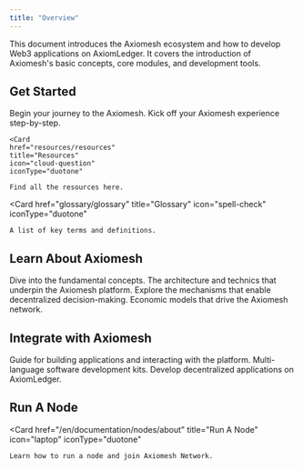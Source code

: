 ```yaml
---
title: "Overview"
---
```


This document introduces the Axiomesh ecosystem and how to develop Web3 applications on AxiomLedger. It covers the introduction of Axiomesh's basic concepts, core modules, and development tools.

## Get Started

<CardGroup cols={2}>
  <Card
    href="introduction/introduction"
    title="Introduction"
    icon="file-lines"
    iconType="duotone"
  >
    Begin your journey to the Axiomesh.
  </Card>
  <Card
    href="quick-start/quick_start"
    title="First Transaction"
    icon="money-simple-from-bracket"
    iconType="duotone"
  >
    Kick off your Axiomesh experience step-by-step.
  </Card>

    <Card
    href="resources/resources"
    title="Resources"
    icon="cloud-question"
    iconType="duotone"
  >
    Find all the resources here.
  </Card>
 
 
 <Card
    href="glossary/glossary"
    title="Glossary"
    icon="spell-check"
    iconType="duotone"
  >
    A list of key terms and definitions.
  </Card>
   </CardGroup>


## Learn About Axiomesh

<CardGroup cols={2}>
  <Card
    href="/en/documentation/core-concepts/accounts"
    title="Core Concepts"
    icon="book-open"
    iconType="duotone"
  >
    Dive into the fundamental concepts.
  </Card>
  <Card
    href="/en/documentation/system-design/architecture"
    title="System Design"
    icon="computer-classic"
    iconType="duotone"
  >
    The architecture and technics that underpin the Axiomesh platform.
  </Card>
 <Card
    href="/en/documentation/governance/committee"
    title="Governance"
    icon="sitemap"
    iconType="duotone"
  >
    Explore the mechanisms that enable decentralized decision-making.
  </Card>
 <Card
    href="/en/documentation/economics/overview"
    title="Economics"
    icon="coins"
    iconType="duotone"
  >
    Economic models that drive the Axiomesh network.
  </Card>
   </CardGroup>


## Integrate with Axiomesh

<CardGroup cols={2}>
  <Card
    href="/en/api-reference/introduction/jsonrpc-Introduction"
    title="API"
    icon="cloud"
    iconType="duotone"
  >
    Guide for building applications and interacting with the platform.
  </Card>
  <Card
    href="/en/sdks/introduction"
    title="SDKs"
    icon="toolbox"
    iconType="duotone"
  >
    Multi-language software development kits.
  </Card>
  <Card
    href="/en/documentation/getting-started/quick-start/building_dapps"
    title="Build Dapps"
    icon="grid-2"
    iconType="duotone"
  >
    Develop decentralized applications on AxiomLedger.
  </Card>
   </CardGroup>

## Run A Node

<Card
    href="/en/documentation/nodes/about"
    title="Run A Node"
    icon="laptop"
    iconType="duotone"
>
    Learn how to run a node and join Axiomesh Network.
</Card>
